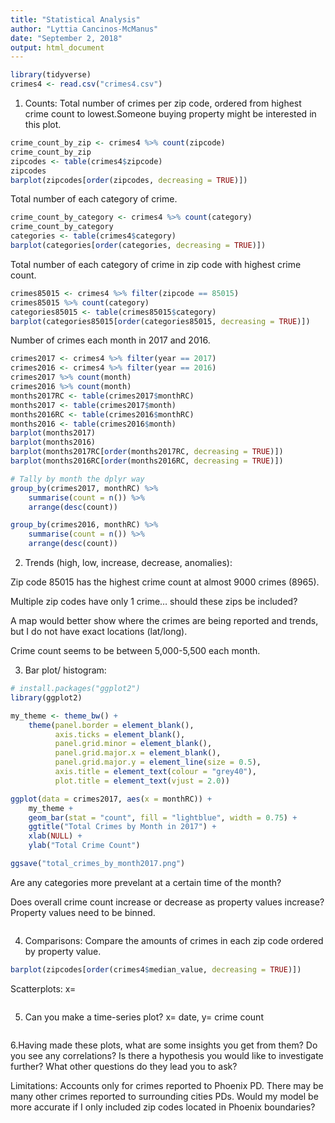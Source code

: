 ```yaml
---
title: "Statistical Analysis"
author: "Lyttia Cancinos-McManus"
date: "September 2, 2018"
output: html_document
---
```

```r
library(tidyverse)
crimes4 <- read.csv("crimes4.csv")
```

1. Counts:
Total number of crimes per zip code, ordered from highest crime count to lowest.Someone buying property might be interested in this plot.
```r
crime_count_by_zip <- crimes4 %>% count(zipcode)
crime_count_by_zip
zipcodes <- table(crimes4$zipcode)
zipcodes
barplot(zipcodes[order(zipcodes, decreasing = TRUE)])
```

Total number of each category of crime. 
```r
crime_count_by_category <- crimes4 %>% count(category)
crime_count_by_category
categories <- table(crimes4$category)
barplot(categories[order(categories, decreasing = TRUE)])
```

Total number of each category of crime in zip code with highest crime count. 
```r
crimes85015 <- crimes4 %>% filter(zipcode == 85015)
crimes85015 %>% count(category)
categories85015 <- table(crimes85015$category)
barplot(categories85015[order(categories85015, decreasing = TRUE)])
```

Number of crimes each month in 2017 and 2016. 
```r
crimes2017 <- crimes4 %>% filter(year == 2017)
crimes2016 <- crimes4 %>% filter(year == 2016)
crimes2017 %>% count(month)
crimes2016 %>% count(month)
months2017RC <- table(crimes2017$monthRC)
months2017 <- table(crimes2017$month)
months2016RC <- table(crimes2016$monthRC)
months2016 <- table(crimes2016$month)
barplot(months2017)
barplot(months2016)
barplot(months2017RC[order(months2017RC, decreasing = TRUE)])
barplot(months2016RC[order(months2016RC, decreasing = TRUE)])

# Tally by month the dplyr way
group_by(crimes2017, monthRC) %>%
    summarise(count = n()) %>%
    arrange(desc(count))

group_by(crimes2016, monthRC) %>%
    summarise(count = n()) %>%
    arrange(desc(count))
```

2. Trends (high, low, increase, decrease, anomalies):

Zip code 85015 has the highest crime count at almost 9000 crimes (8965).

Multiple zip codes have only 1 crime... should these zips be included? 

A map would better show where the crimes are being reported and trends, but I do not have exact locations (lat/long).

Crime count seems to be between 5,000-5,500 each month.

3. Bar plot/ histogram:
```r
# install.packages("ggplot2")
library(ggplot2)
```

```r
my_theme <- theme_bw() +
    theme(panel.border = element_blank(),
          axis.ticks = element_blank(),
          panel.grid.minor = element_blank(),
          panel.grid.major.x = element_blank(),
          panel.grid.major.y = element_line(size = 0.5),
          axis.title = element_text(colour = "grey40"),
          plot.title = element_text(vjust = 2.0))

ggplot(data = crimes2017, aes(x = monthRC)) + 
    my_theme +
    geom_bar(stat = "count", fill = "lightblue", width = 0.75) +
    ggtitle("Total Crimes by Month in 2017") +
    xlab(NULL) +
    ylab("Total Crime Count")

ggsave("total_crimes_by_month2017.png")
```

Are any categories more prevelant at a certain time of the month?

Does overall crime count increase or decrease as property values increase?
Property values need to be binned. 
```r

```

4. Comparisons:
Compare the amounts of crimes in each zip code ordered by property value.

```r
barplot(zipcodes[order(crimes4$median_value, decreasing = TRUE)])
```

Scatterplots:
x=
```r

```

5. Can you make a time-series plot?
x= date, y= crime count
```r

```

6.Having made these plots, what are some insights you get from them? Do you see any correlations? Is there a hypothesis you would like to investigate further? What other questions do they lead you to ask?

Limitations: 
Accounts only for crimes reported to Phoenix PD. There may be many other crimes reported to surrounding cities PDs. Would my model be more accurate if I only included zip codes located in Phoenix boundaries?

